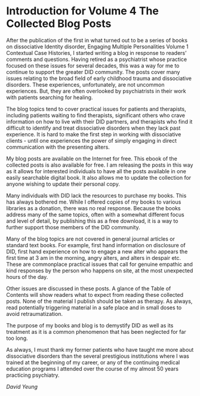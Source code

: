 # Introduction for Volume 4 The Collected Blog Posts {-}

After the publication of the first in what turned out to be a series of books on dissociative Identity disorder, Engaging Multiple Personalities Volume 1 Contextual Case Histories, I started writing a blog in response to readers’ comments and questions. Having retired as a psychiatrist whose practice focused on these issues for several decades, this was a way for me to continue to support the greater DID community. 
The posts cover many issues relating to the broad field of early childhood trauma and dissociative disorders. These experiences, unfortunately, are not uncommon experiences. But, they are often overlooked by psychiatrists in their work with patients searching for healing.

The blog topics tend to cover practical issues for patients and therapists, including patients waiting to find therapists, significant others who crave information on how to live with their DID partners, and therapists who find it difficult to identify and treat dissociative disorders when they lack past experience. It is hard to make the first step in working with dissociative clients - until one experiences the power of simply engaging in direct communication with the presenting alters.

My blog posts are available on the Internet for free.  This ebook of the collected posts is also available for free. I am releasing the posts in this way as it allows for interested individuals to have all the posts available in one easily searchable digital book.  It also allows me to update the collection for anyone wishing to update their personal copy.

Many individuals with DID lack the resources to purchase my books. This has always bothered me. While I offered copies of my books to various libraries as a donation, there was no real response. Because the books address many of the same topics, often with a somewhat different focus and level of detail, by publishing this as a free download, it is a way to further support those members of the DID community.

Many of the blog topics are not covered in general journal articles or standard text books. For example, first hand information on disclosure of DID, first hand experience on how to engage a new alter who appears the first time at 3 am in the morning, angry alters, and alters in despair etc. These are commonplace practical issues that call for genuine empathic and kind responses by the person who happens on site, at the most unexpected hours of the day.

Other issues are discussed in these posts. A glance of the Table of Contents will show readers what to expect from reading these collected posts. None of the material I publish should be taken as therapy. As always, read potentially triggering material in a safe place and in small doses to avoid retraumatization.

The purpose of my books and blog is to demystify DID as well as its treatment as it is a common phenomenon that has been neglected for far too long.

As always, I must thank my former patients who have taught me more about dissociative disorders than the several prestigious institutions where I was trained at the beginning of my career, or any of the continuing medical education programs I attended over the course of my almost 50 years practicing psychiatry. 

*David Yeung*
